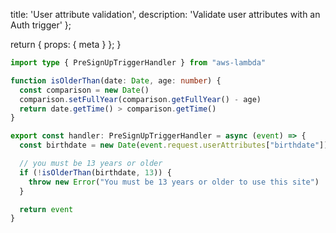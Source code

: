   title: 'User attribute validation',
  description:
    'Validate user attributes with an Auth trigger'
};

  return {
    props: {
      meta
    }
  };
}

```ts
import type { PreSignUpTriggerHandler } from "aws-lambda"

function isOlderThan(date: Date, age: number) {
  const comparison = new Date()
  comparison.setFullYear(comparison.getFullYear() - age)
  return date.getTime() > comparison.getTime()
}

export const handler: PreSignUpTriggerHandler = async (event) => {
  const birthdate = new Date(event.request.userAttributes["birthdate"])

  // you must be 13 years or older
  if (!isOlderThan(birthdate, 13)) {
    throw new Error("You must be 13 years or older to use this site")
  }

  return event
}
```

